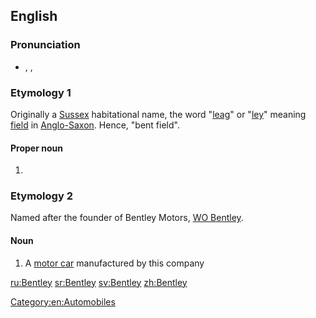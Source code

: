 ==English==

===Pronunciation===
* {{enPR|bĕnt'lē}}, {{IPA|/ˈbentliː/}}, {{SAMPA|/"bentli:/}}

{{wikipedia}}

===Etymology 1===
Originally a [[Sussex]] habitational name, the word "[[leag]]" or "[[ley]]" meaning [[field]] in [[Anglo-Saxon]]. Hence, "bent field".

====Proper noun====
{{en-proper noun|pl=Bentleys}} 
# {{surname|A=An|English [[habitational]]|from=Old English}}

===Etymology 2===
Named after the founder of Bentley Motors, [[w:WO Bentley|WO Bentley]].

====Noun====
{{en-noun}} 
# A [[motor car]] manufactured by this company

[[Category:en:Automobiles]]

[[ru:Bentley]]
[[sr:Bentley]]
[[sv:Bentley]]
[[zh:Bentley]]
